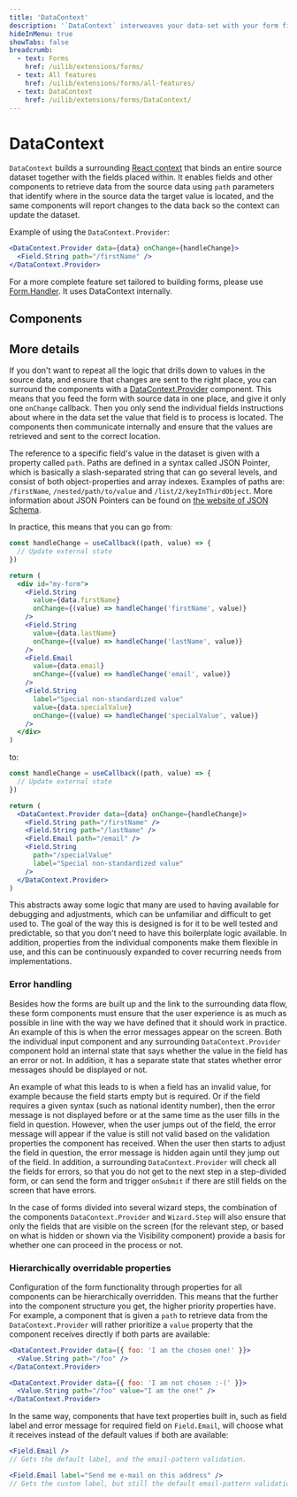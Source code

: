 ```yaml
---
title: 'DataContext'
description: '`DataContext` interweaves your data-set with your form fields.'
hideInMenu: true
showTabs: false
breadcrumb:
  - text: Forms
    href: /uilib/extensions/forms/
  - text: All features
    href: /uilib/extensions/forms/all-features/
  - text: DataContext
    href: /uilib/extensions/forms/DataContext/
---
```



# DataContext

`DataContext` builds a surrounding [React context](https://react.dev/learn/passing-data-deeply-with-context) that binds an entire source dataset together with the fields placed within. It enables fields and other components to retrieve data from the source data using `path` parameters that identify where in the source data the target value is located, and the same components will report changes to the data back so the context can update the dataset.

Example of using the `DataContext.Provider`:

```jsx
<DataContext.Provider data={data} onChange={handleChange}>
  <Field.String path="/firstName" />
</DataContext.Provider>
```

For a more complete feature set tailored to building forms, please use [Form.Handler](/uilib/extensions/forms/Form/Handler). It uses DataContext internally.

## Components

<ListDataContextComponents />

## More details

If you don't want to repeat all the logic that drills down to values in the source data, and ensure that changes are sent to the right place, you can surround the components with a [DataContext.Provider](/uilib/extensions/forms/DataContext/Provider) component. This means that you feed the form with source data in one place, and give it only one `onChange` callback. Then you only send the individual fields instructions about where in the data set the value that field is to process is located. The components then communicate internally and ensure that the values are retrieved and sent to the correct location.

The reference to a specific field's value in the dataset is given with a property called `path`. Paths are defined in a syntax called JSON Pointer, which is basically a slash-separated string that can go several levels, and consist of both object-properties and array indexes. Examples of paths are: `/firstName`, `/nested/path/to/value` and `/list/2/keyInThirdObject`. More information about JSON Pointers can be found on [the website of JSON Schema](https://json-schema.org/draft/2020-12/relative-json-pointer.html).

In practice, this means that you can go from:

```jsx
const handleChange = useCallback((path, value) => {
  // Update external state
})

return (
  <div id="my-form">
    <Field.String
      value={data.firstName}
      onChange={(value) => handleChange('firstName', value)}
    />
    <Field.String
      value={data.lastName}
      onChange={(value) => handleChange('lastName', value)}
    />
    <Field.Email
      value={data.email}
      onChange={(value) => handleChange('email', value)}
    />
    <Field.String
      label="Special non-standardized value"
      value={data.specialValue}
      onChange={(value) => handleChange('specialValue', value)}
    />
  </div>
)
```

to:

```jsx
const handleChange = useCallback((path, value) => {
  // Update external state
})

return (
  <DataContext.Provider data={data} onChange={handleChange}>
    <Field.String path="/firstName" />
    <Field.String path="/lastName" />
    <Field.Email path="/email" />
    <Field.String
      path="/specialValue"
      label="Special non-standardized value"
    />
  </DataContext.Provider>
)
```

This abstracts away some logic that many are used to having available for debugging and adjustments, which can be unfamiliar and difficult to get used to. The goal of the way this is designed is for it to be well tested and predictable, so that you don't need to have this boilerplate logic available. In addition, properties from the individual components make them flexible in use, and this can be continuously expanded to cover recurring needs from implementations.

### Error handling

Besides how the forms are built up and the link to the surrounding data flow, these form components must ensure that the user experience is as much as possible in line with the way we have defined that it should work in practice. An example of this is when the error messages appear on the screen. Both the individual input component and any surrounding `DataContext.Provider` component hold an internal state that says whether the value in the field has an error or not. In addition, it has a separate state that states whether error messages should be displayed or not.

An example of what this leads to is when a field has an invalid value, for example because the field starts empty but is required. Or if the field requires a given syntax (such as national identity number), then the error message is not displayed before or at the same time as the user fills in the field in question. However, when the user jumps out of the field, the error message will appear if the value is still not valid based on the validation properties the component has received. When the user then starts to adjust the field in question, the error message is hidden again until they jump out of the field. In addition, a surrounding `DataContext.Provider` will check all the fields for errors, so that you do not get to the next step in a step-divided form, or can send the form and trigger `onSubmit` if there are still fields on the screen that have errors.

In the case of forms divided into several wizard steps, the combination of the components `DataContext.Provider` and `Wizard.Step` will also ensure that only the fields that are visible on the screen (for the relevant step, or based on what is hidden or shown via the Visibility component) provide a basis for whether one can proceed in the process or not.

### Hierarchically overridable properties

Configuration of the form functionality through properties for all components can be hierarchically overridden. This means that the further into the component structure you get, the higher priority properties have. For example, a component that is given a `path` to retrieve data from the `DataContext.Provider` will rather prioritize a `value` property that the component receives directly if both parts are available:

```jsx
<DataContext.Provider data={{ foo: 'I am the chosen one!' }}>
  <Value.String path="/foo" />
</DataContext.Provider>
```

```jsx
<DataContext.Provider data={{ foo: 'I am not chosen :-(' }}>
  <Value.String path="/foo" value="I am the one!" />
</DataContext.Provider>
```

In the same way, components that have text properties built in, such as field label and error message for required field on `Field.Email`, will choose what it receives instead of the default values if both are available:

```jsx
<Field.Email />
// Gets the default label, and the email-pattern validation.
```

```jsx
<Field.Email label="Send me e-mail on this address" />
// Gets the custom label, but still the default email-pattern validation.
```
